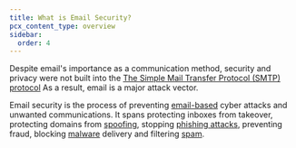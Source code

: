 ```yaml
---
title: What is Email Security?
pcx_content_type: overview
sidebar:
  order: 4
---
```


Despite email's importance as a communication method, security and privacy were not built into the [The Simple Mail Transfer Protocol (SMTP) protocol](https://www.cloudflare.com/learning/email-security/what-is-smtp/)  As a result, email is a major attack vector. 

Email security is the process of preventing [email-based](https://www.cloudflare.com/learning/email-security/what-is-email/) cyber attacks and unwanted communications. It spans protecting inboxes from takeover, protecting domains from [spoofing](https://www.cloudflare.com/learning/ssl/what-is-domain-spoofing/), stopping [phishing attacks](https://www.cloudflare.com/learning/access-management/phishing-attack/), preventing fraud, blocking [malware](https://www.cloudflare.com/learning/ddos/glossary/malware/) delivery and filtering [spam](https://www.cloudflare.com/learning/email-security/how-to-stop-spam-emails/). 